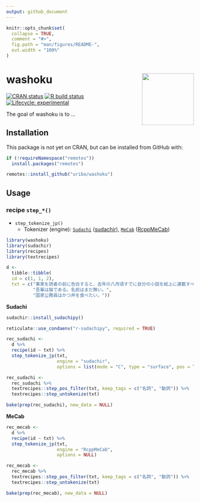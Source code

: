 ```yaml
---
output: github_document
---
```


<!-- README.md is generated from README.Rmd. Please edit that file -->

```r
knitr::opts_chunk$set(
  collapse = TRUE,
  comment = "#>",
  fig.path = "man/figures/README-",
  out.width = "100%"
)
```

# washoku <a href='https://https://uribo.github.io/washoku/'><img src='man/figures/logo.png' align="right" height="139" /></a>

<!-- badges: start -->
[![CRAN status](https://www.r-pkg.org/badges/version/washoku)](https://CRAN.R-project.org/package=washoku)
[![R build status](https://github.com/uribo/washoku/workflows/R-CMD-check/badge.svg)](https://github.com/uribo/washoku/actions)
[![Lifecycle: experimental](https://img.shields.io/badge/lifecycle-experimental-orange.svg)](https://www.tidyverse.org/lifecycle/#experimental)
<!-- badges: end -->

The goal of washoku is to ...

## Installation

This package is not yet on CRAN, but can be installed from GitHub with:


``` r
if (!requireNamespace("remotes"))
  install.packages("remotes")

remotes::install_github("uribo/washoku")
```

## Usage

### recipe `step_*()`

- `step_tokenize_jp()`
    - Tokenizer (engine): [`Sudachi`](https://github.com/WorksApplications/Sudachi) ([sudachir](https://github.com/uribo/sudachir)), [`MeCab`](https://taku910.github.io/mecab/) ([RcppMeCab](https://github.com/junhewk/RcppMeCab))

```r
library(washoku)
library(sudachir)
library(recipes)
library(textrecipes)
```

```r
d <-
  tibble::tibble(
  id = c(1, 1, 2),
  txt = c("事実を読者の前に告白すると、去年の八月頃すでに自分の小説を紙上に連載すべきはずだったのである。",
          "吾輩は猫である。名前はまだ無い。",
          "国家公務員はかつ丼を食べたい。"))
```

**Sudachi**

``` r
sudachir::install_sudachipy()
```

```r
reticulate::use_condaenv("r-sudachipy", required = TRUE)
```

```r
rec_sudachi <- 
  d %>% 
  recipe(id ~ txt) %>% 
  step_tokenize_jp(txt, 
                   engine = "sudachir", 
                   options = list(mode = "C", type = "surface", pos = TRUE))

rec_sudachi <-
  rec_sudachi %>%
  textrecipes::step_pos_filter(txt, keep_tags = c("名詞", "動詞")) %>%
  textrecipes::step_untokenize(txt)

bake(prep(rec_sudachi), new_data = NULL)
```

**MeCab**

```r
rec_mecab <- 
  d %>% 
  recipe(id ~ txt) %>% 
  step_tokenize_jp(txt, 
                   engine = "RcppMeCab",
                   options = NULL)

rec_mecab <- 
  rec_mecab %>% 
  textrecipes::step_pos_filter(txt, keep_tags = c("名詞", "動詞")) %>%
  textrecipes::step_untokenize(txt)

bake(prep(rec_mecab), new_data = NULL)
```
